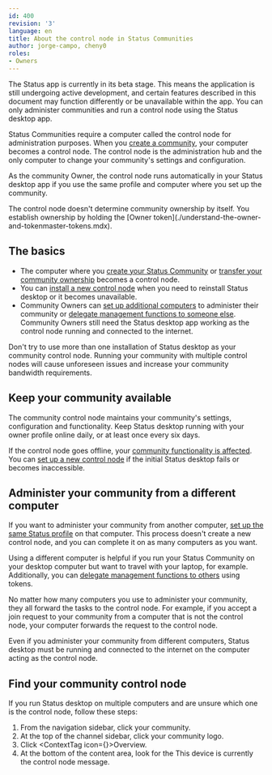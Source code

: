 ```yaml
---
id: 400
revision: '3'
language: en
title: About the control node in Status Communities
author: jorge-campo, cheny0
roles:
- Owners
---
```


<Admonition type="beta" status="Status app is currently in beta stage">
  The Status app is currently in its beta stage. This means the application is still undergoing active development, and certain features described in this document may function differently or be unavailable within the app.
</Admonition>

<Admonition type="info">
  You can only administer communities and run a control node using the Status desktop app.
</Admonition>

Status Communities require a computer called the control node for administration purposes. When you [create a community](./create-a-status-community.mdx), your computer becomes a control node. The control node is the administration hub and the only computer to change your community's settings and configuration.

As the community Owner, the control node runs automatically in your Status desktop app if you use the same profile and computer where you set up the community.

<Admonition type="info">
  The control node doesn't determine community ownership by itself. You establish ownership by holding the [Owner token](./understand-the-owner-and-tokenmaster-tokens.mdx).
</Admonition>

## The basics

- The computer where you [create your Status Community](./create-a-status-community.mdx) or [transfer your community ownership](./transfer-your-community-ownership.mdx) becomes a control node.
- You can [install a new control node](./replace-your-community-control-node.mdx) when you need to reinstall Status desktop or it becomes unavailable.
- Community Owners can [set up additional computers](#administer-your-community-from-a-different-computer) to administer their community or [delegate management functions to someone else](./delegate-management-functions-to-your-community.mdx). Community Owners still need the Status desktop app working as the control node running and connected to the internet.

<Admonition type="caution">
  Don't try to use more than one installation of Status desktop as your community control node. Running your community with multiple control nodes will cause unforeseen issues and increase your community bandwidth requirements.
</Admonition>

## Keep your community available

The community control node maintains your community's settings, configuration and functionality. Keep Status desktop running with your owner profile online daily, or at least once every six days.

If the control node goes offline, your [community functionality is affected](common-issues-when-the-community-control-node-is-offline.mdx). You can [set up a new control node](replace-your-community-control-node.mdx) if the initial Status desktop fails or becomes inaccessible.

## Administer your community from a different computer

If you want to administer your community from another computer, [set up the same Status profile](../profile/sign-in-to-your-status-profile-on-a-new-device.mdx) on that computer. This process doesn't create a new control node, and you can complete it on as many computers as you want.

Using a different computer is helpful if you run your Status Community on your desktop computer but want to travel with your laptop, for example. Additionally, you can [delegate management functions to others](delegate-management-functions-to-your-community.mdx) using tokens.

No matter how many computers you use to administer your community, they all forward the tasks to the control node. For example, if you accept a join request to your community from a computer that is not the control node, your computer forwards the request to the control node.

<Admonition type="info">
  Even if you administer your community from different computers, Status desktop must be running and connected to the internet on the computer acting as the control node.
</Admonition>

## Find your community control node

If you run Status desktop on multiple computers and are unsure which one is the control node, follow these steps:

1. From the navigation sidebar, click your community.
1. At the top of the channel sidebar, click your community logo.
1. Click <ContextTag icon={<ShowDesktopIcon />}>Overview</ContextTag>.
1. At the bottom of the content area, look for the <ContextTag>This device is currently the control node</ContextTag> message.
